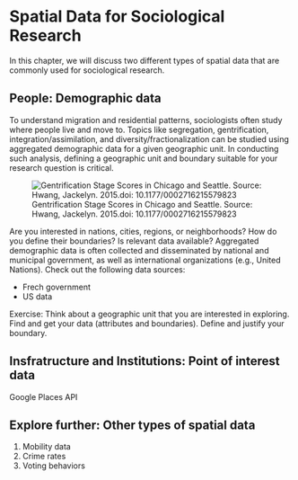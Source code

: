 # Spatial Data for Sociological Research

In this chapter, we will discuss two different types of spatial data that are commonly used for sociological research.

## People: Demographic data

To understand migration and residential patterns, sociologists often study where people live and move to. Topics like segregation, gentrification, integration/assimilation, and diversity/fractionalization can be studied using aggregated demographic data for a given geographic unit. In conducting such analysis, defining a geographic unit and boundary suitable for your research question is critical.

![Gentrification Stage Scores in Chicago and Seattle. Source: Hwang, Jackelyn. 2015.doi: 10.1177/0002716215579823](/Users/hesuyoon/Documents/ENSAE-CREST/2024/Teaching/ENSAE-Mapping/images/figure1.png)

Are you interested in nations, cities, regions, or neighborhoods? How do you define their boundaries? Is relevant data available? Aggregated demographic data is often collected and disseminated by national and municipal government, as well as international organizations (e.g., United Nations). Check out the following data sources:

* Frech government
* US data

Exercise: Think about a geographic unit that you are interested in exploring. Find and get your data (attributes and boundaries). Define and justify your boundary.

## Insfratructure and Institutions: Point of interest data

Google Places API


## Explore further: Other types of spatial data

1. Mobility data
2. Crime rates
3. Voting behaviors


